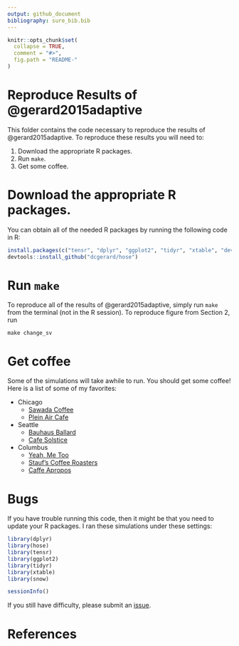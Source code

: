 ```yaml
---
output: github_document
bibliography: sure_bib.bib
---
```


<!-- README.md is generated from README.Rmd. Please edit that file -->

```r
knitr::opts_chunk$set(
  collapse = TRUE,
  comment = "#>",
  fig.path = "README-"
)
```

# Reproduce Results of @gerard2015adaptive
This folder contains the code necessary to reproduce the results of @gerard2015adaptive. To reproduce these results you will need to:

1. Download the appropriate R packages.
2. Run `make`.
3. Get some coffee.

# Download the appropriate R packages.
You can obtain all of the needed R packages by running the following code in R:
```r
install.packages(c("tensr", "dplyr", "ggplot2", "tidyr", "xtable", "devtools", "snow"))
devtools::install_github("dcgerard/hose")
```

# Run `make`
To reproduce all of the results of @gerard2015adaptive, simply run `make` from the terminal (not in the R session). To reproduce figure from Section 2, run
``` shell
make change_sv
```

# Get coffee
Some of the simulations will take awhile to run. You should get some coffee! Here is a list of some of my favorites:

* Chicago
    - [Sawada Coffee](https://www.yelp.com/biz/sawada-coffee-chicago)
    - [Plein Air Cafe](https://www.yelp.com/biz/plein-air-cafe-and-eatery-chicago-2)
* Seattle
    - [Bauhaus Ballard](https://www.yelp.com/biz/bauhaus-ballard-seattle)
    - [Cafe Solstice](https://www.yelp.com/biz/cafe-solstice-seattle)
* Columbus
    - [Yeah, Me Too](https://www.yelp.com/biz/yeah-me-too-columbus)
    - [Stauf's Coffee Roasters](https://www.yelp.com/biz/staufs-coffee-roasters-columbus-2)
    - [Caffe Apropos](https://www.yelp.com/biz/caff%C3%A9-apropos-columbus-2)


# Bugs
If you have trouble running this code, then it might be that you need to update your R packages. I ran these simulations under these settings:
```r
library(dplyr)
library(hose)
library(tensr)
library(ggplot2)  
library(tidyr)
library(xtable)
library(snow)
```

```r
sessionInfo()
```

If you still have difficulty, please submit an [issue](https://github.com/dcgerard/hose_paper/issues).

# References
